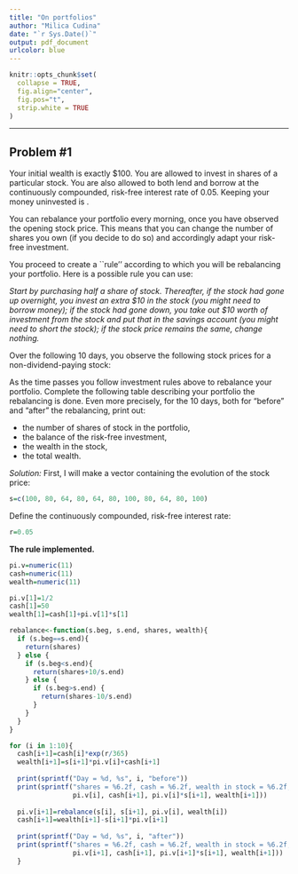 ```yaml
---
title: "On portfolios"
author: "Milica Cudina"
date: "`r Sys.Date()`"
output: pdf_document
urlcolor: blue
---
```

<!-- The author of this template is Dr. Gordan Zitkovic.-->
<!-- The code chunk below contains some settings that will  -->
<!-- make your R code look better in the output pdf file.  -->
<!-- If you are curious about what each option below does, -->
<!-- go to https://yihui.org/knitr/options/ -->
<!-- If not, feel free to disregard everything ...  -->
```r
knitr::opts_chunk$set(
  collapse = TRUE,
  fig.align="center",
  fig.pos="t",
  strip.white = TRUE
)
```
<!-- ... down to here. -->

---

## Problem #1 
Your initial wealth is exactly \$100. You are allowed to invest in
shares of a particular stock. You are also allowed to both lend and
borrow at the continuously compounded, risk-free interest rate of
0.05. Keeping your money uninvested is \textbf{not allowed}.

You can rebalance your portfolio every morning, once you have observed
the opening stock price. This means that you can change the number of
shares you own (if you decide to do so) and accordingly adapt your
risk-free investment.

You proceed to create a ``rule'' according to which you will be
rebalancing your portfolio. Here is a possible rule you can use:

*Start by purchasing half a share of stock. Thereafter, if the stock had gone up overnight, you invest an extra \$10 in the stock (you might need to borrow money); if the stock had gone down, you take out \$10 worth of investment from the stock and put that in the savings account (you might need to short the stock); if the stock price remains the same, change nothing.* 

\medskip

Over the following 10 days, you observe the following stock prices for a non-dividend-paying stock:

\medskip

\begin{tabular}{|c|c|c|c|c|c|c|c|c|c|c|c|}
\hline
{\bf Day} & 0 & 1 & 2 & 3 & 4 & 5 & 6 & 7 & 8 & 9 & 10 \\
\hline
{\bf Stock price} &100 & 80 & 64 & 80 & 64 & 80 & 100 & 80 & 64 & 80 & 100 \\
\hline
\end{tabular}

\medskip

As the time passes you follow investment rules above to rebalance your portfolio. Complete the following table describing your portfolio \textbf{just before and just after} the rebalancing is done. 
Even more precisely, for the $10$ days, both for "before" and "after" the rebalancing, print out:

* the number of shares of stock in the portfolio, 
* the balance of the risk-free investment, 
* the wealth in the stock, 
* the total wealth. 

\medskip

*Solution:*
First, I will make a vector containing the evolution of the stock price:
```r
s=c(100, 80, 64, 80, 64, 80, 100, 80, 64, 80, 100)
```

Define the continuously compounded, risk-free interest rate:
```r
r=0.05
```

**The rule implemented.**
```r
pi.v=numeric(11)
cash=numeric(11)
wealth=numeric(11)

pi.v[1]=1/2
cash[1]=50
wealth[1]=cash[1]+pi.v[1]*s[1]

rebalance<-function(s.beg, s.end, shares, wealth){
  if (s.beg==s.end){
    return(shares)
  } else {
    if (s.beg<s.end){
      return(shares+10/s.end)
    } else {
      if (s.beg>s.end) {
        return(shares-10/s.end)
      }
    }
  }
}

for (i in 1:10){
  cash[i+1]=cash[i]*exp(r/365)
  wealth[i+1]=s[i+1]*pi.v[i]+cash[i+1]
  
  print(sprintf("Day = %d, %s", i, "before"))
  print(sprintf("shares = %6.2f, cash = %6.2f, wealth in stock = %6.2f, total wealth = %6.2f", 
                pi.v[i], cash[i+1], pi.v[i]*s[i+1], wealth[i+1]))
  
  pi.v[i+1]=rebalance(s[i], s[i+1], pi.v[i], wealth[i])
  cash[i+1]=wealth[i+1]-s[i+1]*pi.v[i+1]
  
  print(sprintf("Day = %d, %s", i, "after"))
  print(sprintf("shares = %6.2f, cash = %6.2f, wealth in stock = %6.2f, total wealth = %6.2f", 
                pi.v[i+1], cash[i+1], pi.v[i+1]*s[i+1], wealth[i+1]))
  }
```


